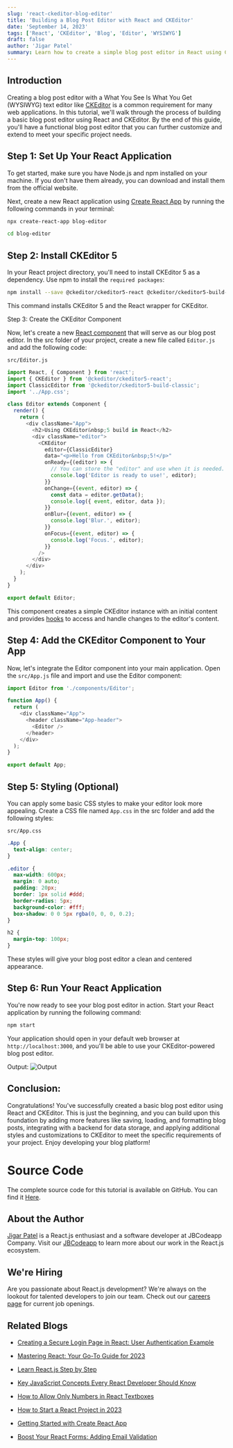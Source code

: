 ```yaml
---
slug: 'react-ckeditor-blog-editor'
title: 'Building a Blog Post Editor with React and CKEditor'
date: 'September 14, 2023'
tags: ['React', 'CKEditor', 'Blog', 'Editor', 'WYSIWYG']
draft: false
author: 'Jigar Patel'
summary: Learn how to create a simple blog post editor in React using CKEditor in this step-by-step guide.
---
```


## Introduction

Creating a blog post editor with a What You See Is What You Get (WYSIWYG) text editor like [CKEditor](https://ckeditor.com/) is a common requirement for many web applications. In this tutorial, we'll walk through the process of building a basic blog post editor using React and CKEditor. By the end of this guide, you'll have a functional blog post editor that you can further customize and extend to meet your specific project needs.

## Step 1: Set Up Your React Application

To get started, make sure you have Node.js and npm installed on your machine. If you don't have them already, you can download and install them from the official website.

Next, create a new React application using [Create React App](https://create-react-app.dev/) by running the following commands in your terminal:

```bash
npx create-react-app blog-editor
```

```bash
cd blog-editor
```

## Step 2: Install CKEditor 5

In your React project directory, you'll need to install CKEditor 5 as a dependency. Use npm to install the `required packages`:

```bash
npm install --save @ckeditor/ckeditor5-react @ckeditor/ckeditor5-build-classic
```

This command installs CKEditor 5 and the React wrapper for CKEditor.

Step 3: Create the CKEditor Component

Now, let's create a new [React component](https://legacy.reactjs.org/docs/react-component.html) that will serve as our blog post editor. In the src folder of your project, create a new file called `Editor.js` and add the following code:

`src/Editor.js`

```javascript
import React, { Component } from 'react';
import { CKEditor } from '@ckeditor/ckeditor5-react';
import ClassicEditor from '@ckeditor/ckeditor5-build-classic';
import '../App.css';

class Editor extends Component {
  render() {
    return (
      <div className="App">
        <h2>Using CKEditor&nbsp;5 build in React</h2>
        <div className="editor">
          <CKEditor
            editor={ClassicEditor}
            data="<p>Hello from CKEditor&nbsp;5!</p>"
            onReady={(editor) => {
              // You can store the "editor" and use when it is needed.
              console.log('Editor is ready to use!', editor);
            }}
            onChange={(event, editor) => {
              const data = editor.getData();
              console.log({ event, editor, data });
            }}
            onBlur={(event, editor) => {
              console.log('Blur.', editor);
            }}
            onFocus={(event, editor) => {
              console.log('Focus.', editor);
            }}
          />
        </div>
      </div>
    );
  }
}

export default Editor;
```

This component creates a simple CKEditor instance with an initial content and provides [hooks](https://legacy.reactjs.org/docs/hooks-intro.html) to access and handle changes to the editor's content.

## Step 4: Add the CKEditor Component to Your App

Now, let's integrate the Editor component into your main application. Open the `src/App.js` file and import and use the Editor component:

```javascript
import Editor from './components/Editor';

function App() {
  return (
    <div className="App">
      <header className="App-header">
        <Editor />
      </header>
    </div>
  );
}

export default App;
```

## Step 5: Styling (Optional)

You can apply some basic CSS styles to make your editor look more appealing. Create a CSS file named `App.css` in the src folder and add the following styles:

`src/App.css`

```css
.App {
  text-align: center;
}

.editor {
  max-width: 600px;
  margin: 0 auto;
  padding: 20px;
  border: 1px solid #ddd;
  border-radius: 5px;
  background-color: #fff;
  box-shadow: 0 0 5px rgba(0, 0, 0, 0.2);
}

h2 {
  margin-top: 100px;
}
```

These styles will give your blog post editor a clean and centered appearance.

## Step 6: Run Your React Application

You're now ready to see your blog post editor in action. Start your React application by running the following command:

```bash
npm start
```

Your application should open in your default web browser at `http://localhost:3000`, and you'll be able to use your CKEditor-powered blog post editor.

Output:
![Output](/static/blog/react-ckeditor-blog-editor/image.png)

## Conclusion:

Congratulations! You've successfully created a basic blog post editor using React and CKEditor. This is just the beginning, and you can build upon this foundation by adding more features like saving, loading, and formatting blog posts, integrating with a backend for data storage, and applying additional styles and customizations to CKEditor to meet the specific requirements of your project. Enjoy developing your blog platform!

# Source Code

The complete source code for this tutorial is available on GitHub. You can find it [Here](https://github.com/jbcodeapp/Blogs/tree/main/Building%20a%20Blog%20Post%20Editor%20with%20React%20and%20CKEditor).

## About the Author

[Jigar Patel](https://expertlaravel.com) is a React.js enthusiast and a software developer at JBCodeapp Company. Visit our [JBCodeapp](https://jbcodeapp.com) to learn more about our work in the React.js ecosystem.

## We're Hiring

Are you passionate about React.js development? We're always on the lookout for talented developers to join our team. Check out our [careers page](https://jbcodeapp.com/career) for current job openings.

## Related Blogs

- [Creating a Secure Login Page in React: User Authentication Example](secure-login-react-user-authentication)

- [Mastering React: Your Go-To Guide for 2023](mastering-react-2023-guide)

- [Learn React.js Step by Step](learn-reactjs-step-by-step)

- [Key JavaScript Concepts Every React Developer Should Know](key-javascript-concepts-for-react-developers)

- [How to Allow Only Numbers in React Textboxes](how-to-allow-only-numbers-in-react-textboxes)

- [How to Start a React Project in 2023](how-to-start-a-react-project-in-2023)

- [Getting Started with Create React App](getting-started-with-create-react-app)

- [Boost Your React Forms: Adding Email Validation](boost-your-react-forms-adding-email-validation)
